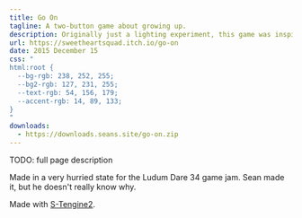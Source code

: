 ```yaml
---
title: Go On
tagline: A two-button game about growing up.
description: Originally just a lighting experiment, this game was inspired by <em>Passage</em> and is awfully moody.
url: https://sweetheartsquad.itch.io/go-on
date: 2015 December 15
css: "
html:root {
  --bg-rgb: 238, 252, 255;
  --bg2-rgb: 127, 231, 255;
  --text-rgb: 54, 156, 179;
  --accent-rgb: 14, 89, 133;
}
"
downloads:
  - https://downloads.seans.site/go-on.zip
---
```


TODO: full page description



Made in a very hurried state for the Ludum Dare 34 game jam. Sean made it, but he doesn't really know why.

Made with [S-Tengine2](https://github.com/SweetheartSquad/S-Tengine2).
